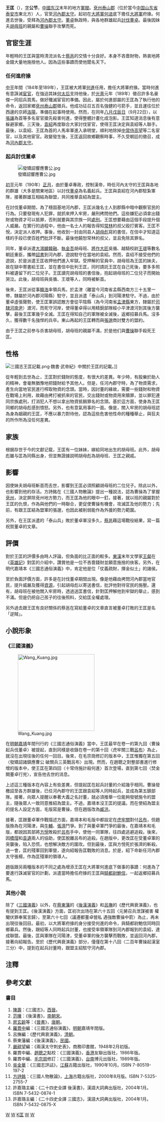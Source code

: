 {{Otheruses|王匡|other=同名或類似名的其他條目描述}}
{{東亞男性歷史人物
|名稱 = 王匡
|身份 = [[东汉|东汉]]末年官員
|國家 = [[汉朝|漢]]
|時代 = 東漢末年
|最高職務 = [[河內郡_(中國)|河內郡]][[太守|太守]]
|前任 = [[朱儁|朱儁]]{{refTag|name=嚴耕望|1=嚴耕望編：《兩漢太守刺史表》，第111頁。}}
|繼任 = [[張楊_(東漢)|張楊]]{{refTag|name=嚴耕望}}
|圖片名稱 =  Wang Kuanga and Lu Bu.jpg
|圖片大小 = 300px
|圖片說明 = 《三國志傳評林》對於王匡受呂布追殺而逃亡的想象圖
|姓 = [[王姓|王]]
|名 = 匡
|字 = 公節
|官職 = [[大將軍_(東亞)|大將軍]]府掾→[[河內郡_(中國)|河內郡]][[太守|太守]]
|出身地 = [[兗州_(古代)|兗州]][[泰山郡|泰山郡]]
|出生日期 = 不詳
|出生地點 = [[兗州_(古代)|兗州]][[泰山郡|泰山郡]]
|逝世日期 = [[初平_(年号)|初平]]年間{{noteTag|1=根據[[嚴耕望|嚴耕望]]《兩漢太守刺史表》的考據，把張楊排列為王匡去世後的下任河內郡太守{{refTag|name=嚴耕望}}。首先，在《三國志·魏書六·董二袁劉傳·袁紹》注引《[[九州春秋|九州春秋]]》提到，擔任[[冀州_(古代)|冀州]]都督從事的[[趙浮|趙浮]]，勸阻將要把冀州交給袁紹的[[韓馥|韓馥]]的話中，有說[[張楊_(東漢)|張楊]]和於夫羅，成為袁紹的外援沒多久{{refTag|1=《三國志·魏書六·董二袁劉傳·袁紹》裴松之-{注}-引[[司馬彪|司馬彪]]《九州春秋》：「（韓）馥遣都督從事趙浮、[[程奐|程奐]]將彊弩萬張屯河陽。浮等聞馥欲以冀州與紹，自孟津馳東下。……浮等到，謂馥曰：『袁本初……雖有張楊、於扶羅新附，……』……」}}。加上，《三國志·魏書一·武帝紀》說：「（初平）二年……秋七月，袁紹脅[[韓馥|韓馥]]，取冀州。」這表示張楊在初平二年七月時，已投靠於袁紹之下，也證明王匡還維持河內郡守的職位。然後，在《三國志·魏書八·二公孫陶四張傳·張楊》有提到，張楊在從[[持至尸逐侯單于|於夫羅]]挾持之中，受袁紹獲救之後，被[[董卓|董卓]]受命擔任河內郡太守{{refTag|1=《三國志·魏書八·二公孫陶四張傳·張楊》：「……袁紹至河內，楊與紹合，復與匈奴單于於夫羅屯漳水。單于欲叛，紹、楊不從。單于執楊與俱去，紹使將麴義追擊於鄴南，破之。單于執楊至黎陽，攻破渡遼將軍耿祉軍，眾復振。（董）卓以楊為建義將軍、河內太守。……」}}。再來，[[董卓|董卓]]的去世時間為初平三年[[四月廿三|四月辛巳日]]（192年5月22日）{{noteTag|1=關於董卓的去世時間，在《後漢書·卷九·孝獻帝紀》有說：「（初平）三年……夏四月辛巳，誅董卓，夷三族。」在以{{中西曆轉換}}換算之下，對照的國曆日期為192年5月22日。}}。而這說明張楊是在初平二年（191年）七月到初平三年（192年）四月之間，就任[[河內郡_(中國)|河內郡]][[太守|太守]]。總歸一句，以目前的線索來看，能夠推測王匡是最晚在初平三年四月遇害的。}}
|逝世地點 = 
|姊妹 = 王氏（夫[[胡母班|胡母班]]）
|經歷 = *[[中平|中平]]年間任大將軍府掾{{noteTag|name=job|1=根據《後漢書·卷六十九·竇何傳·何進》，何進因中平元年（184年）的黃巾軍起事，升為大將軍，並防禦首都的安危{{refTag|1=《後漢書·卷六十九·竇何列傳·何進》：「中平元年，[[黃巾軍|黃巾賊]][[張角|張角]]等起，以進為大將軍，率左右羽林五營士屯都亭，修理器械，以鎮京師。」}}，後於[[光熹|光熹]]元年（189年）去世，離已即位的[[劉辯|劉辯]]，以「光熹」取代「中平」來紀年，有四個月之久{{refTag|name=後漢書|1=《後漢書·卷八·孝靈帝紀》：「（中平）六年……夏四月……戊午，皇子辯即皇帝位，……改元為光熹。……八月戊辰，中常侍張讓、段珪等殺大將軍何進……辛未，司隷校尉袁紹勒兵收偽司隷校尉樊陵、河南尹許相及諸閹人，無少長皆斬之。」}}；換句話說，王匡也就是在中平年間，正式受何進任用。}}
* [[中平|中平]]六年（189年）任[[河內郡_(中國)|河內郡]][[太守|太守]]{{noteTag|1=因王匡是在何進失敗的那一年，才擔任河內郡守。再加上，那一年有[[光熹|光熹]]、[[昭宁|昭寧]]、[[永汉_(东汉)|永漢]]這三個年號輪流紀年，很難去知道王匡就任河內郡守是在哪一年。不過，《後漢書·卷八·孝獻帝紀》提到「詔除光熹、昭寧、永漢三號，還復中平六年。」所以，能肯定王匡在中平六年，就任河內郡守。}}
}}
'''王匡'''（{{bd|2世纪|?|190年代|?|catIdx=W}}），[[表字|字]]'''公节'''，[[中國|中國]][[东汉|东汉]]末年的地方[[軍閥|軍閥]]。[[兗州_(古代)|兗州]][[泰山郡|泰山郡]]（位於當今[[中华人民共和国|中国]][[山东省|山东省]][[泰安市|泰安市]]東北方）人{{refTag|name=英雄記|1=《三國志·魏書一·武帝紀》[[裴松之|裴松之]]-{注}-引《[[英雄記|英雄記]]》：「（王）匡字公節，泰山人。輕財好施，以任俠聞。辟大將軍何進府進符使，匡於徐州發彊弩五百西詣京師。會進敗，匡還郷里。起家，拜河內太守。」}}{{noteTag|1=在《英雄記》和《後漢書》這兩部書籍當中，一致認為王匡的出身地為兗州泰山郡，卻沒指出其故鄉為泰山郡的哪一縣{{refTag|name=英雄記}}{{refTag|name=後漢書1|1=《後漢書·卷六十九·竇何列傳·何進》：「（袁）紹等又為畫策，多召四方猛將及諸豪傑，使並引兵向京城，以脅太后。（何）進然之。……又使府掾太山王匡東發其郡強弩……皆以誅宦官為言。」}}。另外，在《三國志·魏書二十三·和常楊杜趙裴傳·常林》有提起胡母彪與王匡出生在同一縣，卻還是沒指出明確縣名{{refTag|name=常林|1=《三國志·魏書二十三·和常楊杜趙裴傳·常林》：「太守王匡起兵討董卓，遣諸生於屬縣微伺吏民罪負，便收之，考責錢穀贖罪，稽遲則夷滅宗族，以崇威嚴。林叔父檛客，為諸生所白，匡怒收治。……匡同縣胡母彪……彪即書責匡，匡原林叔父。」}}。再加上，雖然胡母班出身於泰山郡奉高縣{{refTag|1=《晉書·卷四十九·列傳第十九·胡毋輔之》：「胡毋輔之字彥國，泰山奉高人也。高祖班，漢執金吾。」}}，但目前沒任何線索，可證明班和彪有任何親屬關係，更無法間接確認王匡與胡母班出身於同一縣。}}，官至[[河內郡_(中國)|河內郡]][[太守|太守]]。起初在[[大將軍_(東亞)|大將軍]][[何进|何进]]底下擔任[[大將軍_(東亞)|大將軍]]府掾。何進去世後，受拜為[[河內郡_(中國)|河內郡]][[太守|太守]]。[[董卓|董卓]]執政時，與各地群雄起兵[[討伐董卓|討伐董卓]]。最後因妹夫[[胡毋班|胡毋班]]的親屬和[[曹操|曹操]]聯手攻擊而死。

== 官宦生涯 ==
年輕時的王匡與當時清流派名士[[蔡邕|蔡邕]]的交情十分良好{{refTag|name=謝承後漢書|1=《三國志·魏書一·武帝紀》裴松之-{注}-引[[謝承|謝承]]《[[八家後漢書|後漢書]]》：「（王）匡少與蔡邕善。其年為卓軍所敗，走還泰山，收集勁勇得數千人，欲與張邈合。匡先殺執金吾胡母班。班親屬不勝憤怒，與太祖並勢，共殺匡。」}}。本身不吝嗇財物，熱衷地將金錢大量地施捨他人。因為這些事蹟而使他聞名天下{{refTag|name=英雄記}}。

=== 任何進府掾 ===
[[中平|中平]]年間{{noteTag|name=job}}（184年至189年），王匡被大將軍[[何進|何進]]任用，擔任大將軍府掾{{refTag|name=英雄記}}{{refTag|name=後漢書1}}{{noteTag|1=依據吳金華在《三國志校詁》第5頁的考證，確認王匡在何進底下擔任「大將軍府掾」，並且，也認為當今看到裴松之針對王匡引用到《英雄記》的內容，會出現「進符使」，可能是後世斷句不恰當而多出來的贅字。}}。當時何進有意誅滅[[宦官|宦官]]，在強迫其妹[[灵思皇后|何太后]]支持他後，於[[光熹|光熹]]元年（189年）徵召許多名豪傑一同招兵買馬，做好殲滅宦官的準備。因此，屬於何進部屬的王匡為了執行他的命令，返回家鄉[[兗州_(古代)|兗州]][[泰山郡|泰山郡]]徵兵。他成功征召五百名強健的弓箭手，並且運往位於西邊的京師[[洛陽縣|洛陽]]，準備在起事時使用{{refTag|1=《後漢書·卷七十四上·袁紹劉表列傳·袁紹》：「（袁）紹勸何進徵董卓等眾軍，脅太后誅諸宦官」}}{{refTag|name=英雄記}}{{refTag|name=後漢書1}}{{noteTag|1=關於王匡發送弓箭手到京師的所在地有[[徐州市|徐州]]和[[兗州_(古代)|兗州]]這兩種說法。除了只有《英雄記》認為是在「徐州」以外{{refTag|name=英雄記}}，其餘像《後漢書》{{refTag|name=後漢書1}}、《[[資治通鑒|資治通鑑]]》{{refTag|1=《资治通鉴·卷五十九·漢紀五十一·孝靈皇帝中平六年》：「進府掾王匡，騎都尉鮑信，皆泰山人，進使還鄉里募兵」}}等多項歷史資料都一致認同「[[兗州_(古代)|兗州]]」這一說法，故遵從之。}}。然而，在同年[[八月廿五|八月戊辰日]]（9月22日）{{noteTag|1=依照《後漢書·卷八·孝靈帝紀》的記載有指明何進的去世日期{{refTag|name=後漢書}}，故在以[http://sinocal.sinica.edu.tw/ 中央研究院 兩千年中西曆轉換]換算之下，對照的國曆日期為189年9月22日。}}，以[[張讓_(東漢)|張讓]]為首等多名宦官搶先殺害何進，使得整體計畫化成泡影{{refTag|name=後漢書}}。王匡知道消息後有意躲避家鄉{{refTag|name=英雄記}}。三天後，[[袁绍|袁紹]]再度聯合大家討伐宦官，使得王匡決定與袁紹等人聯手。最後，以袁紹、王匡為首的人馬率軍進入承明堂，順利地除掉[[中常侍|中常侍]][[高望|高望]]等二名宦官，以及其他宦官{{refTag|name=後漢書}}{{refTag|1=《後漢書·卷七十四上·袁紹劉表列傳·袁紹》：「建安元年......紹上書曰：『......時（何）進既被害，師徒喪沮，臣獨將家兵百餘人，抽戈承明，竦劔翼室......』」}}{{refTag|1=《後漢書·卷七十四上·袁紹劉表列傳·袁紹》注引《山陽公載記》：「（袁）紹與王匡等并力入端門，於承明堂上格殺中常侍高望等二人。」}}{{noteTag|1=依照《後漢書·卷八·孝靈帝紀》的記載有指出袁紹在何進已逝後的第三天，斬除[[樊陵|樊陵]]、[[許相|許相]]和一群宦官{{refTag|name=後漢書}}，故在藉由[http://sinocal.sinica.edu.tw/ 中央研究院 兩千年中西曆轉換]換算之下，對照的國曆日期為189年9月25日。}}。政變發生後，王匡返回故鄉觀察時事，不久受朝廷的徵召，成為[[河內郡_(中國)|河內郡]][[太守|太守]]{{refTag|name=英雄記}}。

=== 起兵討伐董卓 ===

[[File:發矯詔響應曹公.jpg|left]]

{{main|董卓討伐戰}}

[[初平_(年号)|初平]]元年（190年）[[正月|正月]]，由於董卓專政，控制漢帝，時任河內太守的王匡與各地的群雄（大多是關東地區）以討伐[[董卓|董卓]]為名義起兵。王匡與袁紹在河內郡駐紮軍隊，接著群雄互相結為聯盟，共同推舉袁紹為盟主{{refTag|1=《三國志·魏書一·武帝紀》：「初平元年春正月……河內太守王匡……同時俱起兵，眾各數萬，推紹為盟主。」}}{{refTag|1=《後漢書·卷七十四上·袁紹劉表列傳·袁紹》：「初平元年，……河內太守王匡……等同時俱起，眾各數萬，以討卓為名。紹與王匡屯河內，……約盟，遙推紹為盟主。」}}。

在討伐董卓期間，為了穩固基地河內郡，王匡派幾名士人到郡縣中暗中觀察官民的行為。只要發現有人犯罪，就抓來押入牢房，嚴刑拷問他們。這些嫌犯必須拿出錢財或物資才可以抵罪，否則就要與其宗族一同[[族誅|處刑]]。王匡想要藉由這個手段提升個人威嚴。在實行的過程中，他由一名士人的報告得知[[常林|常林]]的叔父殴打賓客。王匡不悅，決定派人收押。事後，他收到一封由同县人[[胡母彪|胡母彪]]寫的書信，在信中才知道這樣的手段已使百姓們批評不斷。最後他饒恕常林的叔父，並且免除其罪名{{refTag|name=常林}}。

同年，董卓派遣[[大鴻臚|大鴻臚]][[韓融|韓融]]、[[執金吾|執金吾]]胡母班、[[將作大匠|將作大匠]]吳循、越騎校尉[[王瓌|王瓌]]等數名朝廷重臣，攜帶[[诏书|詔書]]到河內郡，遊說駐守在當地的袁紹。然而，袁绍不接受他們的遊說，於是派遣王匡收押他們進入牢獄。受押解的官員中，胡母班為王匡的妹夫，故在獄中寄書給王匡，並在書信中批判王匡，同时請託王匡在自己死後，要多多照料被遺留下的二位兒子。王匡讀完胡母班的書信後，抱起胡母班的二位兒子而開始哭泣。此後，胡母班與吳循、王瓌等人，同時被斬首{{refTag|name=後漢書獻帝紀|1=《後漢書·卷九·孝獻帝紀》：「初平元年……大鴻臚韓融、少府陰脩、執金吾胡母班、將作大匠吳脩、越騎校尉王瓌安集關東，後將軍袁術、河內太守王匡各執而殺之，唯韓融獲免。」}}{{refTag|1=《三國志·魏書六·董二袁劉傳·袁紹》：「（董）卓遣執金吾胡母班、將作大匠吳脩齎詔書喻紹，紹使河內太守王匡殺之。」}}{{refTag|1=《後漢書·卷七十四上·袁紹劉表列傳·袁紹》：「（董）卓乃遣大鴻臚韓融、少府陰循、執金吾胡母班、將作大匠吳循、越騎校尉王瓌譬解紹等諸軍。紹使王匡殺班、瓌、吳循等，袁術亦執殺陰循，惟韓融以名德免。」}}{{refTag|name=謝承後漢書1|1=《三國志·魏書六·董二袁劉傳·袁紹》裴松之-{注}-引謝承《後漢書》：「（胡母）班，王匡之妹夫，董卓使班奉詔到河內，解釋義兵。匡受袁紹旨，收班繫獄，欲殺之以徇軍。班與匡書云：『自古已來，未有下土諸侯舉兵向京師者。[[刘向|劉向]]傳曰：『擲鼠忌器』，器猶忌之，況卓今處宮闕之內，以天子為藩屏，幼主在宮，如何可討？僕與[[太傅|太傅]][[馬日磾|馬公]]、[[太僕|太僕]][[赵岐|趙岐]]、[[少府|少府]][[陰脩|陰脩]]俱受詔命。關東諸郡雖實嫉卓，猶以銜奉王命，不敢玷辱。而足下獨囚僕於獄，欲以釁鼓，此悖暴無道之甚者也。僕與董卓有何親戚，義豈同惡？而足下張虎狼之口，吐長蛇之毒，恚卓遷怒，何甚酷哉！死，人之所難，然恥為狂夫所害。若亡者有靈，當訴足下於皇天。夫婚姻者禍福之機，今日著矣。曩為一體，今為血讎。亡人子二人，則君之甥，身沒之後，慎勿令臨僕尸骸也。』匡得書，抱班二子而泣。班遂死於獄。」}}。

後來，王匡派從事[[韓浩|韓浩]]率領兵馬，於孟津（離當今河南省孟縣西南方三十五里一帶，隸屬於河內郡河陽縣）駐守{{refTag|1=《三國志·魏書九·諸夏侯曹傳》裴松之-{注}-引《魏書》：「（河內）太守王匡以（韓浩）為從事，將兵拒董卓於盟津。」}}，並且派遣「泰山兵」到河陽津駐守。不過，由於董卓虛張聲勢，使王匡軍誤認敵方會從平陰縣（為今河南省[[孟津县|孟津縣]]東方，隸屬於[[司隸|司隸]][[河南郡|河南尹]]）渡河，而死守河岸，使得董卓得以用精銳部隊經小平津渡河到其後方襲擊，最後王匡軍幾乎全滅{{refTag|1=《三國志·魏書六·董二袁劉傳·董卓》：「河內太守王匡遣泰山兵屯河陽津，將以圖卓。卓遣疑兵若將於平陰渡者，潛遣銳衆從小平北渡，繞擊其後，大破之津北，死者略盡。」}}。王匡在得知自己的軍隊被全滅後，返鄉招募兵馬。沒多久，獲得數千名強悍的兵卒。東山再起的王匡轉而與[[張邈|張邈]]商討雙方的盟約{{refTag|name=謝承後漢書}}。

由于王匡之前参与杀害胡母班，胡母班的親屬不滿，於是他们與[[曹操|曹操]]聯手殺死王匡{{refTag|name=謝承後漢書}}。

== 性格 ==
[[File:三國志王匡記載.png|thumb]]·魏書·武帝紀》中關於王匡的記載。]]

從年輕到去世為止，王匡對於錢財的態度，有很大的差異。年少時，有股樂於助人的精神，會毫無猶豫地把錢財給予其他人{{refTag|name=英雄記}}。但是，任河內郡守時，為了物資需求，產生向當地官民進行榨取物資的念頭。當時，因討董的緣故，需要一些錢財和物資在戰場上利用，故藉由拷打被抓來的官民，交出錢財或物資用來贖罪，並以罪犯連同宗族處刑，打消犯人不想以拿出物資抵銷罪名的念頭。基於這方面，使身為王匡同鄉的胡母彪感到憤怒{{refTag|name=常林}}。另外，也有意氣用事的一面。像是，關入牢房的胡母班認為身為姻親的王匡，不應以暴力對待他，認為這些危害他性命的種種舉止，與狂夫的所作所為沒任何差異{{refTag|name=謝承後漢書1}}。

== 家族 ==

根据存世于今的文獻记载，王匡有一位妹妹，嫁給同地出生的胡母班{{refTag|name=英雄記}}{{refTag|1=《三國志·魏書六·董二袁劉傳·袁紹》裴松之-{注}-引《漢末名士錄》：「（胡母）班字季皮，太山人」}}{{refTag|name=謝承後漢書1}}。此外，胡母彪雖与匡為同縣出身{{refTag|name=常林}}，但並無證據説明胡母彪為胡母班、王匡之親戚。

== 影響 ==

因使妹夫胡母班斬首而去世，影響到王匡必須照顧胡母班的二位兒子{{refTag|name=謝承後漢書1}}。除此以外，也影響到他的存活。方詩銘在《三國人物散論》提出一種說法，認為曹操為了掌握[[兗州_(古代)|兗州]]，決定屏除兗州地方勢力，而王匡為他的眼中一釘。接著，就以班的親屬對於王匡的仇恨，作為與他們的一時聯合，更促使曹操有機會，攻滅匡及他的勢力；先前，有跟王匡結為盟軍的張邈，也因此被削弱能作為外援的勢力範圍{{refTag|name=謝承後漢書}}{{refTag|1=方詩銘：《三國人物散論》，2000年版，第53、54頁。}}。

另外，在王匡派遣的「泰山兵」敗於董卓軍沒多久，[[蔡邕|蔡邕]]藉這場戰役結果，寫一篇祝賀董卓的文章{{refTag|name=蔡邕|1=蔡邕著，《表賀錄換誤上章謝罪》：「今月十八日，臣以相國兵討逆賊故河內太守王匡等，屯陳破壞，斬獲首級，詣朝堂上賀。……」}}。

== 評價 ==

對於王匡的評價多由時人評論，但負面的比正面的較多。[[东汉|東漢]]末年文學家[[王粲|王粲]]在《[[英雄記|英雄記]]》對匡的介紹中，讚賞他是一位不吝嗇錢財並願意施捨的俠客{{refTag|name=英雄記}}。另外，在明代嘉靖本《三國志通俗演義》中，肯定他是位「仗義疏財，揮金似土」的諸侯{{refTag|name=嘉靖本三國9|1=《三國志通俗演義》，卷一之第九回〈曹操起兵伐董卓〉：「操發檄文去後，各鎮諸侯皆起兵：……第五鎮，仗義疏財，揮金似土，河內郡太守王匡。……」}}。

至於負面評價方面，許多是在討伐董卓期間出現。像是他藉由拷問河內郡當地官民，提升威嚴及獲得[[資源|資源]]，引起胡母彪以寄送書信，批評他對待官民的施壓{{refTag|name=常林}}。還有，胡母班在被他關入牢房時，透過送匡書信，針對匡押解他到牢獄的舉止，感到不滿。但是仍把自己孩子的往後照料，交給匡全權處理{{refTag|name=謝承後漢書1}}。

另外過去跟王匡有良好關係的蔡邕在寫給董卓的文章直言被董卓打敗的王匡是名「逆賊」{{refTag|name=蔡邕}}。

== 小說形象 ==
=== 《三國演義》 ===

[[File:Wang_Kuang.jpg|250px]]

在[[明朝|明朝]][[嘉靖|嘉靖]]年間刊行的《三國志通俗演義》當中，王匡最早在卷一的第九回〈曹操起兵伐董卓〉被提起{{refTag|name=嘉靖本三國9}}，直到同樣是收錄在卷一的第十回〈虎牢關三戰[[吕布|呂布]]〉為止{{refTag|name=嘉靖本三國10|1=《三國志通俗演義》，卷一之第十回〈虎牢關三戰呂布〉：「（董）卓令呂布引三萬軍，去[[虎牢关|（虎牢）關]]前紮住大寨。……流星馬探聽得，報將袁紹大寨裡來。紹聚眾商議。操曰：『董卓屯兵在虎牢關，截俺諸侯中路，分其形勢，可勒兵一半迎敵。』紹乃分王匡、[[橋瑁|喬瑁]]、[[鮑信|鮑信]]、[[袁遺|袁遺]]、[[孔融|孔融]]、[[張楊_(東漢)|張楊]]、[[陶謙|陶謙]]、[[公孙瓒|公孫瓚]]八路軍馬，往虎牢關迎敵。操引軍往來救應。使八路諸侯得令，各自起兵。先說河內太守王匡，引兵先到。……王匡將軍馬列成陣勢，勒馬門旗下時，見呂布出陣，……王匡見了，心中惶惶，回頭問曰：“誰出陣戰？”後面一將，縱馬挺槍而出。匡視之，乃是河內名將方悅。兩馬相交，無五合，被呂布一戟刺於馬下。王匡便勒馬入陣。呂布挺戟，直衝過來。匡軍大潰，四散奔走。布衝陣，如入無人之境。鐵甲背後擁來，喬瑁、袁遺兩軍皆至，來救王匡，呂布方退。……」}}，就沒在出現往後的任何一回目。後來，在毛宗崗修訂的版本中，王匡惟獨在第五回〈發矯詔諸鎮應曹公 破關兵三英戰呂布〉出現{{refTag|name=毛本三國5|1=「操發檄文去後，各鎮諸侯，皆起兵相應：……第五鎮，河內太守王匡。……太守王匡曰：『今奉大義，必立盟主；眾聽約束，然後進兵。』操曰：『袁本初四世三公，門多故吏，漢朝名相之裔，可為盟主。』紹再三推辭。眾皆曰：『非本初不可。』紹方應允。……卓令呂布領三萬大軍，去關前紮住大寨。……流星馬探聽得，報入袁紹大寨裡來。紹聚眾商議。操曰：『董卓屯兵虎牢，截俺諸侯中路，今可勒兵一半迎敵。』紹乃分王匡、喬瑁、鮑信、袁遺、孔融、張楊、陶謙、公孫瓚八路諸侯，往虎牢關迎敵。八路諸侯，各自起兵。河內太守王匡，引兵先到。呂布帶鐵騎三千，飛奔來迎。王匡將軍馬列成陣勢，勒馬門旗下看時，見呂布出陣，……王匡回頭問曰：「誰敢出戰？」後面一將，縱馬挺鎗而出。匡視之，乃河內名將方悅。兩馬相交，無五合，被呂布一戟刺於馬下，挺戟直衝過來。匡軍大敗，四散奔走。布東西衝殺，如入無人之境。幸得喬瑁、袁遺兩軍皆至，來救王匡，呂布方退。……」羅貫中編、毛宗崗修訂：《三國演義》，1989年版，第五回〈發矯詔諸鎮應曹公·破關兵三英戰呂布〉，第28、29、33、34頁。}}。然而，在趙聰之對整部書進行修增的版本中，使王匡在第四回〈十常侍施計殺何進〉首次登場{{refTag|name=趙本三國4|1=「時何進府掾王匡，騎都尉鮑信，皆泰山人，進使還鄉里募兵……皆以誅宦官為言。」羅貫中編、趙聰之點校：《三國演義》，1986年版，第四回〈十常侍施計殺何進·董仲穎行兇挾少帝〉。}}，直到第七回〈焚金闕董卓行兇〉，宣告他去世的消息{{refTag|name=趙本三國7|1=「河內太守王匡，進兵河陽津，窺圖洛陽，卓女婿[[牛輔|牛輔]]用疑兵挑戰，而潛使銳卒從小平津北渡，繞至匡軍背後，前後夾攻，大破匡軍，王匡急忙突圍，被[[張濟_(武威)|張濟]]一槍刺死於馬上。又河內名將方悅，挺槍直衝過來。無五合，也被張濟一槍刺落馬下。……那王匡殘兵敗還河內，報知袁紹，……於是以張楊為河內太守，使領王匡殘卒。……」羅貫中編、趙聰之點校：《三國演義》，1986年版，第七回〈焚金闕董卓行兇·入洛陽孫堅得璽〉。}}。

上述這三種版本在內容上有些差異，但提起匡在起兵討董的介紹幾乎相同。曹操發檄詔至各方群雄後，已任河內郡守的王匡跟袁紹等人同時起兵，並成為第五鎮部隊。接著，向眾人提醒以奉著大義之名討董，就必須推舉一位能夠發號施令的盟主，隨後眾人一致同意推紹為盟主。不過，嘉靖本沒王匡的提議。而在使紹為盟主的提名人設定方面，毛版寫是曹操，但在趙版改為[[臧洪|臧洪]]{{refTag|name=嘉靖本三國9}}{{refTag|name=毛本三國5}}{{refTag|name=趙本三國6|1=「關東州郡，皆並舉兵相應：……第五鎮，河內太守王匡。……河內太守王匡曰：『今奉大義，必立盟主；眾聽約束，然後進兵。』各諸州郡更相讓，莫敢先當，只有廣陵郡功曹臧洪曰：『袁本初四世三公也，門多故吏，漢朝名相之裔，可為盟主。』紹再三推辭。眾皆曰：『非本初不可。』紹方應允。……」羅貫中編、趙聰之點校：《三國演義》，1986年版，第六回〈發矯詔諸鎮應曹操·破關兵三英戰呂布〉。}}。

接著，匡跟董卓軍作戰描述方面，嘉靖本和毛版中都設定在[[虎牢关|虎牢關]]對付[[吕布|呂布]]{{refTag|name=嘉靖本三國9}}{{refTag|name=毛本三國5}}，但趙版換為在河陽津，與[[牛輔|牛輔]]、[[張濟_(武威)|張濟]]鬥爭{{refTag|name=趙本三國7}}。到了與董卓軍鬥爭的最後，在嘉靖本和毛版，都說因其部將[[方悅|方悅]]敗殺於[[吕布|呂布]]手中，使他一同軍隊，往四處逃避追殺。後來，因[[橋瑁|橋瑁]]和[[袁遺|袁遺]]兩人的協助，使匡脫離呂布的追殺{{refTag|name=嘉靖本三國10}}{{refTag|name=毛本三國5}}。在趙版中，更改匡在受董卓軍的突襲後，陷入恐慌，也想解決敵方的圍攻。但到最後，匡與方悅死於張濟的斬殺。過一會，匡的殘軍回到軍營，遂向紹報告匡戰敗的消息。於是，紹下命新任河內郡太守張楊，作為匡殘軍的領導人{{refTag|name=趙本三國7}}。

趙版跟另兩種版本的不同之處為增添王匡在大將軍何進底下做事的事蹟：何進為了要進行誅滅宦官的計劃，派遣當時擔任府掾的王匡與[[騎都尉|騎都尉]][[鮑信|鮑信]]，一起返鄉招募兵馬{{refTag|name=趙本三國4}}。

=== 其他小說 ===

除了《[[三国演义|三國演義]]》以外，在[[蔡東藩|蔡東藩]]的《[[历朝通俗演义#後漢演義|後漢演義]]》和[[呂撫|呂撫]]的《歷代興衰演義》，也有提到王匡。《後漢演義》方面，匡初次出场在第六十五回〈元舅召兵泄謀被害 權閹伏罪奉駕言歸〉，至第六十七回〈議遷都董卓營私 遇強敵曹操中箭〉為止，再未出現往後回目。最初，以大將軍府掾的身分接受何進的命令，與騎都尉鮑信同時回鄉募兵。然後，跟紹等人同時起兵討董，也接受率領軍隊到河內郡報到的袁紹，達成聯盟。最後，匡與軍隊在河陽津，受董卓軍的後方襲擊而戰敗，並返回河內郡，接著向紹報告{{refTag|1=「且遣府掾王匡、騎都尉鮑信，還鄉募兵」蔡東藩：《後漢演義》，第六十五回〈元舅召兵泄謀被害·權閹伏罪奉駕言歸〉。}}{{refTag|1=「……河內太守王匡，均復書答紹，同時並舉。……袁紹引軍至河內，與王匡合兵……」蔡東藩：《後漢演義》，第六十六回〈逞奸謀擅權易主·討逆賊歃血同盟〉。}}{{refTag|1=「……會聞河內太守王匡，進兵河陽津，窺取洛陽；卓用疑兵前往挑戰，潛使銳卒從小平津偷渡，繞出匡軍背後，前後夾攻，大破匡軍，……，報知袁紹，……」蔡東藩：《後漢演義》，第六十七回〈議遷都董卓營私·遇強敵曹操中箭〉。}}。至於《歷代興衰演義》部分，僅僅在第十八回〈二百年曹操起漢室三分〉中，提到在起兵討董時，跟盟主紹駐守河內郡{{refTag|1=《歷代興衰演義》，第十八回〈二百年曹操起漢室三分〉：「……關東起兵討卓，推袁紹為盟主。紹自號車騎將軍，與河內太守王匡屯河內，……」}}。

== 注釋 ==
{{ReflistH|colwidth=30em}}
{{noteFoot}}
{{ReflistF}}

== 參考文獻 ==
{{ReflistH|colwidth=30em}}
{{RefFoot}}
{{ReflistF}}

=== 書目 ===
{{ReflistH}}
# [[陈寿|陳壽]]：《三國志》，[[西晋|西晉]]。
# [[范晔_(刘宋)|范曄]]：《後漢書》，[[刘宋|南朝宋]]。
# [[房玄龄|房玄齡]]等：《[[晋书|晉書]]》，[[唐朝|唐朝]]。
# [[罗贯中|羅貫中]]編：《三國志通俗演義》，[[明朝|明朝]]嘉靖年間版。
# 呂撫編：《歷代興衰演義》，[[清朝|清朝]]。
# 蔡東藩編：《後漢演義》，[[中華民國|民國]]。
# [[嚴耕望|嚴耕望]]編：《兩漢太守刺史表》，商務印書館，1948年2月初版。
# 羅貫中編、[[趙聰之|趙聰之]]點校：《三國演義》，[[香港|香港]]友聯出版社，1986年版。
# 羅貫中編、[[毛宗崗|毛宗崗]]修訂：《三國演義》，[[臺南|台南]]博元出版社，1989年版。
# [[吳金華|吳金華]]：《三國志評詁》，[[江苏省|江蘇]]古籍出版社，1990年10月。ISBN 7-80519-197-2
# [[方詩銘|方詩銘]]：《三國人物散論》，[[上海市|上海]]古籍出版社，2000年8月版。ISBN 7-5325-2755-7
# 許嘉璐主編：《二十四史全譯 後漢書》，漢語大詞典出版社，2004年1月。ISBN 7-5432-0874-1
# 許嘉璐主編：《二十四史全譯 三國志》，漢語大詞典出版社，2004年1月。ISBN 7-5432-0875-X
{{ReflistF}}

[[Category:东汉军阀|W]]
[[Category:东汉地方官员|W]]
[[Category:王姓|K匡]]
[[Category:泰安人|W]]
[[Category:東漢太守|W]]